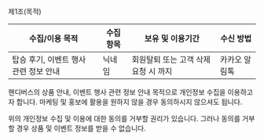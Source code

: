 제1조(목적)

| 수집/이용 목적                        | 수집항목 | 보유 및 이용기간                     | 수신 방법     |
| ------------------------------------- | -------- | ------------------------------------ | ------------- |
| 탑승 후기, 이벤트 행사 관련 정보 안내 | 닉네임   | 회원탈퇴 또는 고객 삭제 요청 시 까지 | 카카오 알림톡 |

핸디버스의 상품 안내, 이벤트 행사 관련 정보 안내 목적으로 개인정보 수집을 이용하고자 합니다. 마케팅 및 홍보에 활용을 원하지 않을 경우 동의하시지 않으셔도 됩니다.

위의 개인정보 수집 및 이용에 대한 동의를 거부할 권리가 있습니다. 그러나 동의를 거부할 경우 상품 및 이벤트 정보를 받을 수 없습니다.
